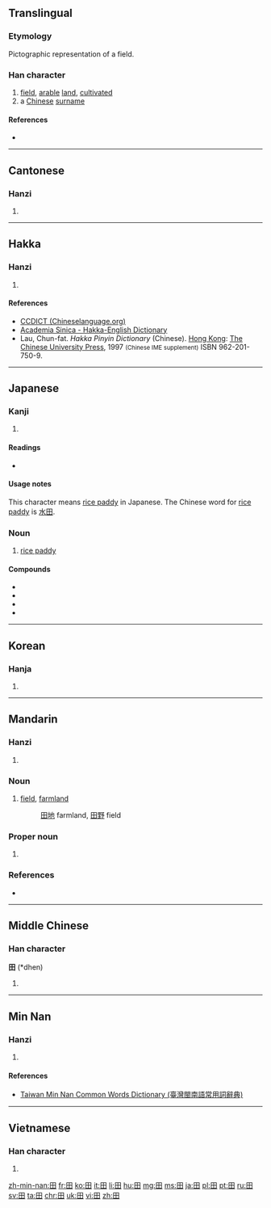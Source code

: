 {{also|𐌎}}
==Translingual==
{{stroke order|strokes=5}}
{{stroke order|strokes=5|type=jbw}}
{{stroke order|type=animate}}
{{stroke order|type=janimate}}

===Etymology===
{{Han etyl}}
Pictographic representation of a field.

===Han character===
{{Han char|rn=102|rad=田|as=00|sn=5|four=6040<sub>0</sub>|canj=田 (W)|ids=⿴[[囗]][[十]]}}

# [[field]], [[arable]] [[land]], [[cultivated]]
# a [[Chinese]] [[surname]]

====References====
* {{Han ref|kx=0756.110|dkj=21723|dj=1167.010|hdz=42524.010|uh=7530|ud=30000|bh=A5D0|bd=42448}}

----

==Cantonese==

===Hanzi===
{{yue-hanzi|jyut=tin4|y=tin4}}

# {{defn|lang=yue|sort=田00}}

----

==Hakka==

===Hanzi===
{{hak-hanzi|poj=thîen|gd=t'ien<sup>2</sup>; t'en<sup>2</sup> [Bao'an, Dongguan]|hpy=tian2}}

# {{defn|lang=hak|sort=田00}}

====References====
*[http://www.chinalanguage.com/dictionaries/?mode=view&view=chardict&query=%E7%94%B0 CCDICT (Chineselanguage.org)]
*[http://minhakka.ling.sinica.edu.tw/bkg/hakyin/search.php?DETAIL=1&LIMIT=id=44727&dbname=su_tian_1&graph=2 Academia Sinica - Hakka-English Dictionary]
*Lau, Chun-fat. ''Hakka Pinyin Dictionary'' (Chinese). [[Hong Kong]]: [[w:Chinese University of Hong Kong|The Chinese University Press]], 1997 <small>(Chinese IME supplement)</small> ISBN 962-201-750-9.

----

==Japanese==

===Kanji===
{{ja-kanji|grade=1|rs=田00}}

# {{defn|lang=ja|sort=田00}}

====Readings====
* {{ja-readings|goon=[[でん]] (den)
|kanon=[[てん]] (ten)
|kun=[[た]] (ta)
|nanori=[[だ]] (da)}}

====Usage notes====
This character means [[rice paddy]] in Japanese. The Chinese word for [[rice paddy]] is [[水田]].

===Noun===
{{ja-noun|k|hira=た|rom=ta}}

# [[rice paddy]]

====Compounds====
* {{ja-r|半田|はんだ}}
* {{ja-r|豊田|とよた}}
* {{ja-r|羽田|はねだ}}
* {{ja-r|成田|なりた}}

----

==Korean==

===Hanja===
{{ko-hanja|hangeul=전|eumhun=밭|rv=jeon|mr=chŏn|y=cen}}

# {{defn|lang=ko|sort=田00}}

----

==Mandarin==

===Hanzi===
{{cmn-hanzi|pin=[[tián]] ([[tian2]]), [[yāo]] ([[yao1]])|wg=t'ien<sup>2</sup>, yao<sup>1</sup>}}

# {{defn|lang=cmn|sort=田00}}

===Noun===
{{cmn-noun|ts|pin=tián|pint=tian2|mw=片|sort=田00}}

# [[field]], [[farmland]]
#: [[田地]] farmland, [[田野]] field

===Proper noun===
{{cmn-proper noun|ts|pin=tián|pint=tian2|sort=田00}}

# {{surname|lang=cmn}}

===References===
* {{cite web|url=http://www.mdbg.net/chindict/chindict.php?page=worddict&wdrst=0&wdqb=%E7%94%B0|title=田|work=MDBG English to Chinese dictionary (based on CC-CEDICT)|language=Mandarin/English|accessdate=2014-02-13}}

----

==Middle Chinese==

===Han character===
'''田''' (*dhen)<!--asterisk signifies that this is a reconstructed pronunciation-->

# {{defn|lang=ltc|sort=田00}}

----

==Min Nan==

===Hanzi===
{{nan-hanzi|tlpa=[[tiân]] (tian<sup>5</sup>), [[tshân]] (tshan<sup>5</sup>)}}

# {{defn|lang=nan|sort=田00}}

====References====
*[http://twblg.dict.edu.tw/holodict_new/result_detail.jsp?n_no=1855&curpage=1&sample=%E7%94%B0&radiobutton=1&querytarget=1&limit=20&pagenum=3&rowcount=52 Taiwan Min Nan Common Words Dictionary (臺灣閩南語常用詞辭典)]

----

==Vietnamese==

===Han character===
{{vi-hantu|[[điền]], [[ruộng]]|rs=田00}}

# {{defn|lang=vi|sort=田00}}

[[Category:CJKV radicals| ]]

[[zh-min-nan:田]]
[[fr:田]]
[[ko:田]]
[[it:田]]
[[li:田]]
[[hu:田]]
[[mg:田]]
[[ms:田]]
[[ja:田]]
[[pl:田]]
[[pt:田]]
[[ru:田]]
[[sv:田]]
[[ta:田]]
[[chr:田]]
[[uk:田]]
[[vi:田]]
[[zh:田]]